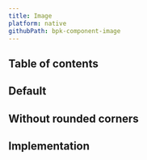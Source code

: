 ```yaml
---
title: Image
platform: native
githubPath: bpk-component-image
---
```





## Table of contents

## Default

<NativeComponentScreenshots
  iOS={iosImageDefault}
  iOSAltText="iOS default image"
  android={androidImageDefault}
  androidAltText="Android default image" />

## Without rounded corners

<NativeComponentScreenshots
  iOS={iosImageNoBorderRadius}
  iOSAltText="iOS image without rounded corners"
  android={androidImageNoBorderRadius}
  androidAltText="Android image without rounded corners" />

## Implementation

<Readme />
